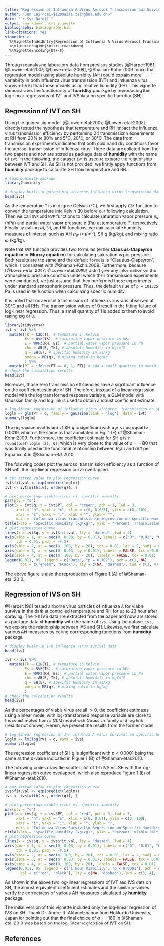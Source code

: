 ```yaml
---
title: "Regression of Influenza A Virus Aerosol Transmission and Survival on Specific Humidity"
author: "Jun Cai <cai-j12@mails.tsinghua.edu.cn>"
date: "`r Sys.Date()`"
output: rmarkdown::html_vignette
bibliography: bibliography.bib
link-citations: yes
vignette: >
  %\VignetteIndexEntry{Regression of Influenza A Virus Aerosol Transmission and Survival on Specific Humidity}
  %\VignetteEngine{knitr::rmarkdown}
  %\VignetteEncoding{UTF-8}
---
```


Through reanalysing laboratory data from previous studies [@Harper:1961; @Lowen-etal:2007; @Lowen-etal:2008], @Shaman-Kohn:2009 found that regression models using absolute humidity (AH) could explain more variability in both influenza virus transmission (IVT) and influenza virus survival (IVS) than those models using relative humidity (RH). This vignette demonstrates the functionality of **humidity** pacakge by reproducing their log-linear regressions of IVT and IVS data on specific humidity (SH).

## Regression of IVT on SH

Using the guinea pig model, [@Lowen-etal:2007; @Lowen-etal:2008] directly tested the hypothesis that temperature and RH impact the influenza virus transmission efficiency by performing 24 transmissionn experiments at RH from 20% to 80% and 5&deg;C, 20&deg;C, or 30&deg;C. The data from transmission experiments indicated that both cold nand dry conditions favor the aerosol transmission of influenza virus. These data are collated from the two papers and now are stored as package data of **humidity** with the name of `ivt`. In the following, the dataset `ivt` is used to explore the relationship between IVT and SH. As SH is not provided, we firstly apply functions from **humidity** package to calculate SH from temperature and RH.
```r
# load humidity package
library(humidity)

# display built-in guinea pig airborne influenza virus transmission data
head(ivt)
```

As the temperature `T` is in degree Celsius (°C), we first apply `C2K` function to convert the temperature into Kelvin (K) before our following calculation. Then we call `SVP` and `WVP` functions to calculate saturation vapor pressure $e_s$ (hPa) and partial water vapor pressure $e$ (Pa) at temperature $T$, respectively. Finally by calling `AH`, `SH`, and `MR` functions, we can calculate humidity measures of interest, such as AH $\rho_w$ ($\mathrm{kg/m^3}$), SH $q$ (kg/kg), and mixing ratio $\omega$ (kg/kg).

Note that `SVP` function provides two formulas (either **Clausius-Clapeyron equation** or **Murray equation**) for calculating saturation vapor pressure. Both results are the same and the default `formula` is "Clausius-Clapeyron", which is consistent with @Shaman-Kohn:2009. Furthermore, because [@Lowen-etal:2007; @Lowen-etal:2008] didn't give any information on the atmospheric pressure condition under which their transmission experiments were conducted, we just assume that they performed these experiments under standard atmospheric pressure. Thus, the default value of `p = 101325` Pa is used in `SH` function when calculating specific humidity.

It is noted that no aerosol transmission of influenza virus was observed at 30&deg;C and all RHs. The transmission values of 0 result in the fitting failure of log-linear regression. Thus, a small quantity of 1 is added to them to avoid taking log of 0.
```r
library(tidyverse)
ivt <- ivt %>% 
  mutate(Tk = C2K(T), # tempature in Kelvin
         Es = SVP(Tk), # saturation vapor pressure in hPa
         E = WVP2(RH, Es), # partial water vapor pressure in Pa
         rho = AH(E, Tk), # absolute humidity in kg/m^3
         q = SH(E), # specific humidity in kg/kg
         omega = MR(q), # mixing ratio in kg/kg
         ) %>%
  mutate(PT = ifelse(PT == 0, 1, PT)) # add a small quantity to avoid taking log of zero
# check the calculation results
head(ivt)
```

Moreover, those zero transmission efficiencies have a significant influence on the coefficient estimate of SH. Therefore, instead of a linear regression model with the log transformed response variable, a GLM model with Gaussian family and log link is used to obtain a robust coefficient estimate.
```r
# log-linear regression of influenza virus airborne  transmission on specific humididty
loglm <- glm(PT ~ q, family = gaussian(link = "log"), data = ivt)
summary(loglm)
```

The regression coefficient of SH $q$ is significant with a $p$-value equal to 0.0019, which is the same as that annotated in Fig. 1 (F) of @Shaman-Kohn:2009. Furthermore, the coefficient estimate for SH $q$ is `r round(coef(loglm)[2], 0)`, which is very close to the value of $a = -180$ that was finally used in the functional relationship between $R_0 (t)$ and $q(t)$ per Equation 4 in @Shaman-etal:2010.

The following codes plot the aerosol transmission efficiency as a function of SH with the log-linear regression curve overlapped.
```r
# get fitted value to plot regression curve
ivt$fit.val <- exp(predict(loglm))
ivt <- ivt[with(ivt, order(q)), ]

# plot percentage viable virus vs. specific humidity
par(pty = "s")
plot(x = ivt$q, y = ivt$PT, col = "green", pch = 1, lwd = 3, 
     xaxt = "n", yaxt = "n", xlim = c(0, 0.025), ylim = c(0, 100), 
     xaxs = "i", yaxs = "i", xlab = "", ylab = "", 
     main = "Influenza Virus Transmission\n Regression on Specific Humidity")
title(xlab = "Specific Humidity (kg/kg)", ylab = "Percent  Transmission (%)", mgp = c(2, 1, 0))
# plot regression curve
lines(x = ivt$q, y = ivt$fit.val, lty = "dashed", lwd = 4)
axis(side = 1, at = seq(0, 0.03, by = 0.01), labels = c("0", "0.01", "0.02", "0.03"), 
     tck = 0.01, padj = -0.5)
axis(side = 2, at = seq(0, 100, by = 20), tck = 0.01, las = 2, hadj = 0.5)
axis(side = 3, at = seq(0, 0.03, by = 0.01), labels = FALSE, tck = 0.01)
axis(side = 4, at = seq(0, 100, by = 20), labels = FALSE, tck = 0.01)
legend(0.011, 95, legend = c("Data", "p = 0.002"), pch = c(1, NA), 
       col = c("green", "black"), lty = c(NA, "dashed"), lwd = c(3, 4), seg.len = 5)
```
The above figure is also the reproduction of Figure 1.(A) of @Shaman-etal:2010.

## Regression of IVS on SH

@Harper:1961 tested airborne virus particles of influenza A for viable survival in the dark at controlled temperature and RH for up to 23 hour after spraying. The 1-h IVS data are extracted from the paper and now are stored as package data of **humidity** with the name of `ivs`. Using the dataset `ivs`, we explore the relationship between IVS and SH. Likewise, we first calculate various AH measures by calling corrresponding functions from **humidity** package.
```r
# display built-in 1-h influenza virus surival data
head(ivs)

ivs <- ivs %>% 
  mutate(Tk = C2K(T), # tempature in Kelvin
         Es = SVP(Tk), # saturation vapor pressure in hPa
         E = WVP2(RH, Es), # partial water vapor pressure in Pa
         rho = AH(E, Tk), # absolute humidity in kg/m^3
         q = SH(E), # specific humidity in kg/kg
         omega = MR(q), # mixing ratio in kg/kg
         )
# check the calculation results
head(ivs)
```

As the percentages of viable virus are all $\gt 0$, the coefficient estimates using a linear model with log-transformed response variable are close to those estimated from a GLM model with Gaussian family and log link (results not shown). Herein, we present the results from the former model.
```r
# log-linear regression of 1-h infuenza A virus survival on specific humididty
loglm <- lm(log(PV) ~ q, data = ivs)
summary(loglm)
```
The regression coefficient of SH $q$ is significant with $p < 0.0001$ being the same as the $p$-value indicated in Figure 1.(B) of @Shaman-etal:2010.

The following codes draw the scatter plot of 1-h IVS vs. SH with the log-linear regression curve overlapped, which also reproduce Figure 1.(B) of @Shaman-etal:2010.

```r
# get fitted value to plot regression curve
ivs$fit.val <- exp(predict(loglm))
ivs <- ivs[with(ivs, order(q)), ]

# plot percentage viable virus vs. specific humidity
par(pty = "s")
plot(x = ivs$q, y = ivs$PV, col = "red", pch = 3, lwd = 3, 
     xaxt = "n", yaxt = "n", xlim = c(0, 0.03), ylim = c(0, 100), 
     xaxs = "i", yaxs = "i", xlab = "", ylab = "", 
     main = "Influenza Virus Survival\n Regression on Specific Humidity")
title(xlab = "Specific Humidity (kg/kg)", ylab = "Percent  Viable (%)", mgp = c(2, 1, 0))
# plot regression curve
lines(x = ivs$q, y = ivs$fit.val, lty = "dashed", lwd = 4)
axis(side = 1, at = seq(0, 0.03, by = 0.01), labels = c("0", "0.01", "0.02", "0.03"), 
     tck = 0.01, padj = -0.5)
axis(side = 2, at = seq(0, 100, by = 20), tck = 0.01, las = 2, hadj = 0.5)
axis(side = 3, at = seq(0, 0.03, by = 0.01), labels = FALSE, tck = 0.01)
axis(side = 4, at = seq(0, 100, by = 20), labels = FALSE, tck = 0.01)
legend(0.011, 95, legend = c("1 Hour Viability", "p < 0.0001"), pch = c(3, NA), 
       col = c("red", "black"), lty = c(NA, "dashed"), lwd = c(3, 4), seg.len = 5)
```

As shown in the above two log-linear regressions of IVT and IVS data on SH, the almost equivalent coefficient estimates and the similar $p$-values verify the correctness of various AH measures calculated by **humidity** package.

The initial version of this vignette included only the log-linear regression of IVS on SH. Thank Dr. Andrei R. Akhmetzhanov from Hokkaido University, Japan for pointing out that the final choice of $a = -180$ in @Shaman-etal:2010 was based on the log-linear regression of IVT on SH.

## References
